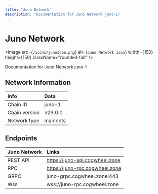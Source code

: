 ```yaml
---
title: "Juno Network"
description: "Documentation for Juno Network juno-1"
---
```


# Juno Network

<Image src={`/icons/junoIcon.png`} alt={`Juno Network icon`} width={150} height={150} className="rounded-full" />

Documentation for Juno Network juno-1


## Network Information

| Info | Data |
| :------------      | :----------      |
| Chain ID           | juno-1      |
| Chain version      | v29.0.0  |
| Network type       | mainnets   |

## Endpoints

| Juno Network         | Links|
| :------------      | :----------|
| REST API           | https://juno-api.cogwheel.zone      |
| RPC                | https://juno-rpc.cogwheel.zone      |
| GRPC               | juno-grpc.cogwheel.zone:443  |
| Wss | wss://juno-rpc.cogwheel.zone |